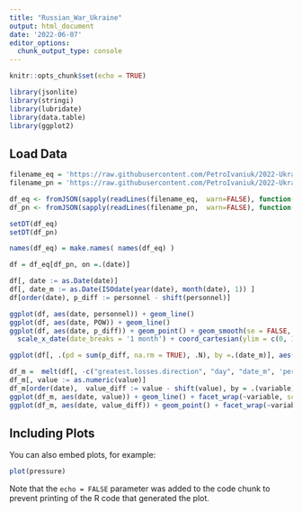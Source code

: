 ---
title: "Russian_War_Ukraine"
output: html_document
date: '2022-06-07'
editor_options: 
  chunk_output_type: console
---

```{r setup, include=FALSE}
knitr::opts_chunk$set(echo = TRUE)

library(jsonlite)
library(stringi)
library(lubridate)
library(data.table)
library(ggplot2)
```

## Load Data

```{r load_data}

filename_eq = 'https://raw.githubusercontent.com/PetroIvaniuk/2022-Ukraine-Russia-War-Dataset/main/data/russia_losses_equipment.json'
filename_pn = 'https://raw.githubusercontent.com/PetroIvaniuk/2022-Ukraine-Russia-War-Dataset/main/data/russia_losses_personnel.json'

df_eq <- fromJSON(sapply(readLines(filename_eq,  warn=FALSE), function(x) stri_replace_all_fixed(x, "NaN", '"NA"')))
df_pn <- fromJSON(sapply(readLines(filename_pn,  warn=FALSE), function(x) stri_replace_all_fixed(x, "NaN", '"NA"')))

setDT(df_eq)
setDT(df_pn)

names(df_eq) = make.names( names(df_eq) )

df = df_eq[df_pn, on =.(date)]

df[, date := as.Date(date)]
df[, date_m := as.Date(ISOdate(year(date), month(date), 1)) ]
df[order(date), p_diff := personnel - shift(personnel)]

ggplot(df, aes(date, personnel)) + geom_line()
ggplot(df, aes(date, POW)) + geom_line()
ggplot(df, aes(date, p_diff)) + geom_point() + geom_smooth(se = FALSE, color = 'red', span = 0.3) + 
  scale_x_date(date_breaks = '1 month') + coord_cartesian(ylim = c(0, 1000))

ggplot(df[, .(pd = sum(p_diff, na.rm = TRUE), .N), by =.(date_m)], aes(date_m, pd)) + geom_line()

df_m =  melt(df[, -c("greatest.losses.direction", "day", "date_m", 'personnel*', 'p_diff', 'POW', 'fuel.tank', 'military.auto', 'mobile.SRBM.system', 'day', 'i.day'), ], id.vars = 'date')
df_m[, value := as.numeric(value)]
df_m[order(date),  value_diff := value - shift(value), by = .(variable) ]
ggplot(df_m, aes(date, value)) + geom_line() + facet_wrap(~variable, scales = 'free' )
ggplot(df_m, aes(date, value_diff)) + geom_point() + facet_wrap(~variable, scales = 'free' ) + geom_smooth(se = FALSE, color = 'red', span = 0.3)
```

## Including Plots

You can also embed plots, for example:

```{r pressure, echo=FALSE}
plot(pressure)
```

Note that the `echo = FALSE` parameter was added to the code chunk to prevent printing of the R code that generated the plot.

